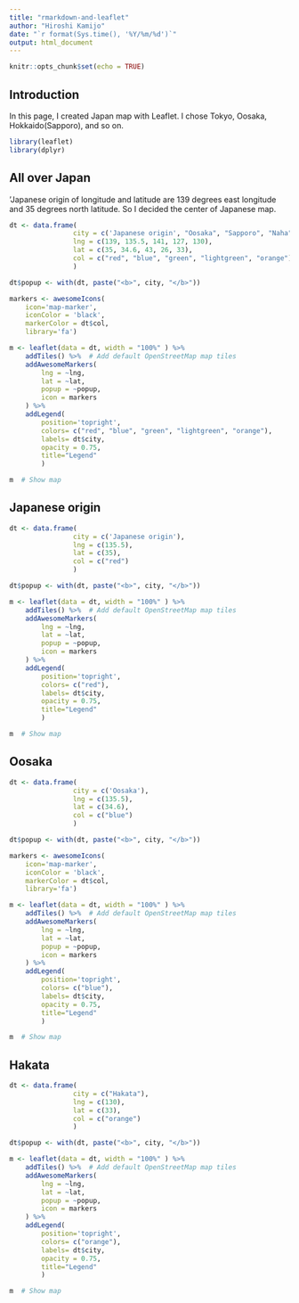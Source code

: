```yaml
---
title: "rmarkdown-and-leaflet"
author: "Hiroshi Kamijo"
date: "`r format(Sys.time(), '%Y/%m/%d')`"
output: html_document
---
```


```r
knitr::opts_chunk$set(echo = TRUE)
```

## Introduction

In this page, I created Japan map with Leaflet. I chose Tokyo, Oosaka, Hokkaido(Sapporo), and so on.

```r
library(leaflet)
library(dplyr)
```

## All over Japan
'Japanese origin of longitude and latitude are 
139 degrees east longitude and 
35 degrees north latitude. So I decided the center of Japanese map.

```r
dt <- data.frame(
                city = c('Japanese origin', "Oosaka", "Sapporo", "Naha", "Hakata"),
                lng = c(139, 135.5, 141, 127, 130),
                lat = c(35, 34.6, 43, 26, 33),
                col = c("red", "blue", "green", "lightgreen", "orange")
                )

dt$popup <- with(dt, paste("<b>", city, "</b>"))

markers <- awesomeIcons(
    icon='map-marker',
    iconColor = 'black',
    markerColor = dt$col,
    library='fa')

m <- leaflet(data = dt, width = "100%" ) %>%
    addTiles() %>%  # Add default OpenStreetMap map tiles
    addAwesomeMarkers(
        lng = ~lng, 
        lat = ~lat, 
        popup = ~popup,
        icon = markers
    ) %>%
    addLegend(
        position='topright',
        colors= c("red", "blue", "green", "lightgreen", "orange"),
        labels= dt$city,
        opacity = 0.75,
        title="Legend"
        )

m  # Show map
```


## Japanese origin

```r
dt <- data.frame(
                city = c('Japanese origin'),
                lng = c(135.5),
                lat = c(35),
                col = c("red")
                )

dt$popup <- with(dt, paste("<b>", city, "</b>"))

m <- leaflet(data = dt, width = "100%" ) %>%
    addTiles() %>%  # Add default OpenStreetMap map tiles
    addAwesomeMarkers(
        lng = ~lng, 
        lat = ~lat, 
        popup = ~popup,
        icon = markers
    ) %>%
    addLegend(
        position='topright',
        colors= c("red"),
        labels= dt$city,
        opacity = 0.75,
        title="Legend"
        )

m  # Show map
```


## Oosaka

```r
dt <- data.frame(
                city = c('Oosaka'),
                lng = c(135.5),
                lat = c(34.6),
                col = c("blue")
                )

dt$popup <- with(dt, paste("<b>", city, "</b>"))

markers <- awesomeIcons(
    icon='map-marker',
    iconColor = 'black',
    markerColor = dt$col,
    library='fa')

m <- leaflet(data = dt, width = "100%" ) %>%
    addTiles() %>%  # Add default OpenStreetMap map tiles
    addAwesomeMarkers(
        lng = ~lng, 
        lat = ~lat, 
        popup = ~popup,
        icon = markers
    ) %>%
    addLegend(
        position='topright',
        colors= c("blue"),
        labels= dt$city,
        opacity = 0.75,
        title="Legend"
        )

m  # Show map
```


## Hakata


```r
dt <- data.frame(
                city = c("Hakata"),
                lng = c(130),
                lat = c(33),
                col = c("orange")
                )

dt$popup <- with(dt, paste("<b>", city, "</b>"))

m <- leaflet(data = dt, width = "100%" ) %>%
    addTiles() %>%  # Add default OpenStreetMap map tiles
    addAwesomeMarkers(
        lng = ~lng, 
        lat = ~lat, 
        popup = ~popup,
        icon = markers
    ) %>%
    addLegend(
        position='topright',
        colors= c("orange"),
        labels= dt$city,
        opacity = 0.75,
        title="Legend"
        )

m  # Show map
```
